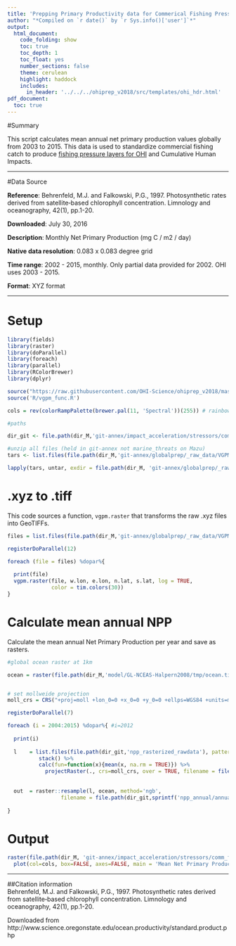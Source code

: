 ```yaml
---
title: 'Prepping Primary Productivity data for Commerical Fishing Pressure Layers '
author: "*Compiled on `r date()` by `r Sys.info()['user']`*"
output: 
  html_document:
    code_folding: show
    toc: true
    toc_depth: 1
    toc_float: yes
    number_sections: false
    theme: cerulean
    highlight: haddock
    includes: 
      in_header: '../../../ohiprep_v2018/src/templates/ohi_hdr.html'
pdf_document:
  toc: true
---
```


#Summary

This script calculates mean annual net primary production values globally from 2003 to 2015. This data is used to standardize commercial fishing catch to produce [fishing pressure layers for OHI](https://cdn.rawgit.com/OHI-Science/ohiprep/master/globalprep/prs_fish/v2016/fishing_pressure_layers.html) and Cumulative Human Impacts.


***

#Data Source

**Reference**: Behrenfeld, M.J. and Falkowski, P.G., 1997. Photosynthetic rates derived from satellite‐based chlorophyll concentration. Limnology and oceanography, 42(1), pp.1-20. 

**Downloaded**: July 30, 2016

**Description**:  Monthly Net Primary Production  (mg C / m2 / day)

**Native data resolution**: 0.083 x 0.083 degree grid   

**Time range**: 2002 - 2015, monthly. Only partial data provided for 2002. OHI uses 2003 - 2015.

**Format**:  XYZ format

***
  
# Setup

```r

library(fields)
library(raster)
library(doParallel)
library(foreach)
library(parallel)
library(RColorBrewer)
library(dplyr)

source("https://raw.githubusercontent.com/OHI-Science/ohiprep_v2018/master/src/R/common.R")
source('R/vgpm_func.R')

cols = rev(colorRampPalette(brewer.pal(11, 'Spectral'))(255)) # rainbow color scheme

#paths

dir_git <- file.path(dir_M,'git-annex/impact_acceleration/stressors/comm_fish/int')
```

```r
#unzip all files (held in git-annex not marine_threats on Mazu)
tars <- list.files(file.path(dir_M,'git-annex/globalprep/_raw_data/VGPM_primary_productivity/d2016'),full.names = TRUE, pattern = '.tar')

lapply(tars, untar, exdir = file.path(dir_M, 'git-annex/globalprep/_raw_data/VGPM_primary_productivity/d2016'))

```

# .xyz to .tiff

This code sources a function, `vgpm.raster` that transforms the raw .xyz files into GeoTIFFs.

```r

files = list.files(file.path(dir_M,'git-annex/globalprep/_raw_data/VGPM_primary_productivity/d2016'), full.names=TRUE, pattern = '.gz')

registerDoParallel(12)

foreach (file = files) %dopar%{
  
  print(file)
  vgpm.raster(file, w.lon, e.lon, n.lat, s.lat, log = TRUE, 
              color = tim.colors(30))
}


```

# Calculate mean annual NPP

Calculate the mean annual Net Primary Production per year and save as rasters.

```r

#global ocean raster at 1km

ocean = raster(file.path(dir_M,'model/GL-NCEAS-Halpern2008/tmp/ocean.tif'))


# set mollweide projection
moll_crs = CRS("+proj=moll +lon_0=0 +x_0=0 +y_0=0 +ellps=WGS84 +units=m +no_defs")

registerDoParallel(7)

foreach (i = 2004:2015) %dopar%{ #i=2012
  
  print(i)
  
  l    = list.files(file.path(dir_git,'npp_rasterized_rawdata'), pattern=as.character(i), full.names=TRUE) %>%
          stack() %>%
          calc(fun=function(x){mean(x, na.rm = TRUE)}) %>%
            projectRaster(., crs=moll_crs, over = TRUE, filename = file.path(dir_git,sprintf('npp_annual/annual_mean_npp_%s.tif', i)), overwrite=TRUE)
  
  
  out  = raster::resample(l, ocean, method='ngb',
                 filename = file.path(dir_git,sprintf('npp_annual/annual_mean_npp_moll_1km_%s.tif', i)),overwrite=TRUE)
  
}

```

# Output

```r

raster(file.path(dir_M, 'git-annex/impact_acceleration/stressors/comm_fish/int/npp_annual/annual_mean_npp_moll_1km_2015.tif')) %>% 
  plot(col=cols, box=FALSE, axes=FALSE, main = 'Mean Net Primary Productivity (mg C/m2/day)')

```

***

##Citation information  
Behrenfeld, M.J. and Falkowski, P.G., 1997. Photosynthetic rates derived from satellite‐based chlorophyll concentration. Limnology and oceanography, 42(1), pp.1-20.

Downloaded from http://www.science.oregonstate.edu/ocean.productivity/standard.product.php